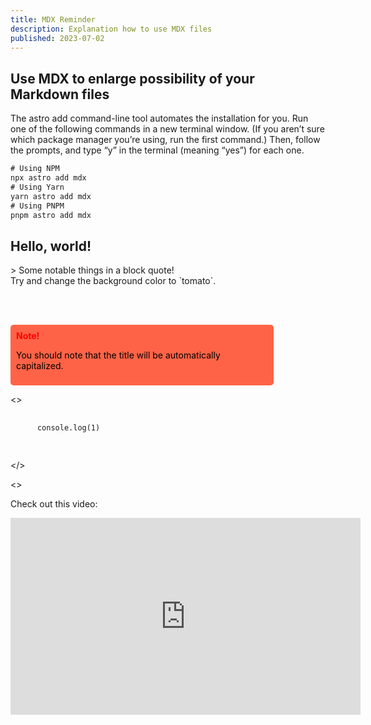 ```yaml
---
title: MDX Reminder
description: Explanation how to use MDX files
published: 2023-07-02
---
```


## Use MDX to enlarge possibility of your Markdown files

The astro add command-line tool automates the installation for you. Run one of the following commands in a new terminal window. (If you aren’t sure which package manager you’re using, run the first command.) Then, follow the prompts, and type “y” in the terminal (meaning “yes”) for each one.

```js
# Using NPM
npx astro add mdx
# Using Yarn
yarn astro add mdx
# Using PNPM
pnpm astro add mdx
```

## Hello, world!

<div className="note">
  > Some notable things in a block quote!
</div>


<div style={{padding: '1rem', backgroundColor: 'tomato'}}>
  Try and change the background color to `tomato`.

</div>

<br></br>

<div style="padding: 9px;
  border-radius: 5px;
  background-color: tomato;
  color: black;
  width: 80%" >
<font style="color: red; font-weight: bold">Note!</font>

You should note that the title will be automatically capitalized.
</div>

<>
  <pre>
    <code className="language-js" meta='filename="index.js"'>
      console.log(1)
    </code>
  </pre>
</>

<>
  <p>Check out this video:</p>
     <iframe width="560" height="315" src="https://www.youtube.com/embed/aMRRNC1J6tU" title="YouTube video player" frameborder="0" allow="accelerometer; autoplay; clipboard-write; encrypted-media; gyroscope; picture-in-picture; web-share" allowfullscreen></iframe>
</>


